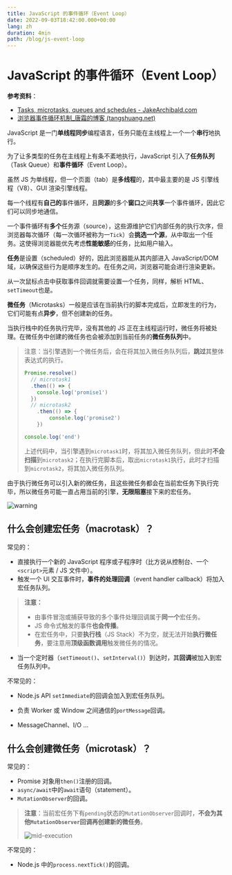 ```yaml
---
title: JavaScript 的事件循环（Event Loop）
date: 2022-09-03T18:42:00.000+00:00
lang: zh
duration: 4min
path: /blog/js-event-loop
---
```


# JavaScript 的事件循环（Event Loop）

**参考资料**：
- [Tasks, microtasks, queues and schedules - JakeArchibald.com](https://jakearchibald.com/2015/tasks-microtasks-queues-and-schedules/?utm_source=html5weekly)
- [浏览器事件循环机制_唐霜的博客 (tangshuang.net)](https://www.tangshuang.net/7617.html)

JavaScript 是一门**单线程同步**编程语言，任务只能在主线程上一个一个**串行**地执行。

为了让多类型的任务在主线程上有条不紊地执行，JavaScript 引入了**任务队列**（Task Queue）和**事件循环**（Event Loop）。

虽然 JS 为单线程，但一个页面（tab）是**多线程**的，其中最主要的是 JS 引擎线程（V8）、GUI 渲染引擎线程。

每一个线程有**自己的**事件循环，且**同源**的多个**窗口**之间**共享**一个事件循环，因此它们可以同步地通信。

一个事件循环有**多个**任务源（source），这些源维护它们内部任务的执行次序，但浏览器每次循环（每一次循环被称为一`Tick`）会**挑选一个源**，从中取出一个任务。这使得浏览器能优先考虑**性能敏感**的任务，比如用户输入。

**任务**是设置（scheduled）好的，因此浏览器能从其内部进入 JavaScript/DOM 域，以确保这些行为是顺序发生的。在任务之间，浏览器可能会进行渲染更新。

从一次鼠标点击中获取事件回调就需要设置一个任务，同样，解析 HTML、`setTimeout`也是。

**微任务**（Microtasks）一般是应该在当前执行的脚本完成后，立即发生的行为，它们可能有点**异步**，但不创建新的任务。

当执行栈中的任务执行完毕，没有其他的 JS 正在主线程运行时，微任务将被处理。在微任务中创建的微任务也会被添加到当前任务的**微任务队列**中。

> 注意：当引擎遇到一个微任务后，会在将其加入微任务队列后，**跳过**其整体表达式的执行。
>
> ``` javascript
> Promise.resolve()
> 	// microtask1
> 	.then(() => {
>     console.log('promise1')
> 	})
> 	// microtask2
>     .then(() => {
>         console.log('promise2')
>     })
> 
> console.log('end')
> ```
>
> 上述代码中，当引擎遇到`microtask1`时，将其加入微任务队列，但此时**不会扫描**到`microtask2`；在执行完脚本后，取出`microtask1`执行，此时才扫描到`microtask2`，将其加入微任务队列。

由于执行微任务可以引入新的微任务，且这些微任务都会在当前宏任务下执行完毕，所以微任务可能一直占用当前的引擎，**无限阻塞**接下来的宏任务。

<img src="/images/js-event-loop/warning.png" alt="warning" rel="noreferrer" className="invertable" />

## 什么会创建宏任务（macrotask）？

常见的：

+ 直接执行一个新的 JavaScript 程序或子程序时（比方说从控制台、一个`<script>`元素 / JS 文件中）。
+ 触发一个 UI 交互事件时，**事件的处理回调**（event handler callback）将加入宏任务队列。

> **注意：**
>
> + 由事件冒泡或捕获导致的多个事件处理回调属于**同一个**宏任务。
> + JS 命令式触发的事件**也会传播**。
> + 在宏任务中，只要**执行栈**（JS Stack）不为空，就无法开始**执行微任务**，要注意用**顶级函数调用**触发微任务的情况。

+ 当一个定时器（`setTimeout()`、`setInterval()`）到达时，其**回调**被加入到宏任务队列中。

不常见的：

+ Node.js API `setImmediate`的回调会加入到宏任务队列。

+ 负责 Worker 或 Window 之间通信的`portMessage`回调。
+ MessageChannel、I/O ...

## 什么会创建微任务（microtask）？

常见的：

+ Promise 对象用`then()`注册的回调。
+ `async/await`中的`await`语句（statement）。
+ `MutationObserver`的回调。

> **注意**：当前宏任务下有`pending`状态的`MutationObserver`回调时，**不会为其他`MutationObserver`回调再创建新的微任务**。
>
> <img alt="mid-execution" rel="noreferrer" src="/images/js-event-loop/mid-execution.png" />

不常见的：

+ Node.js 中的`process.nextTick()`的回调。